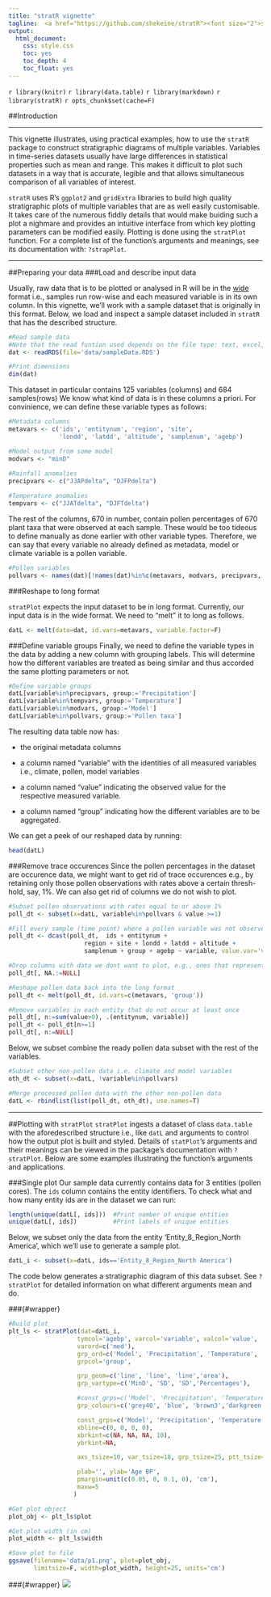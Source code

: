 ```yaml
---
title: "stratR vignette"
tagline:  <a href="https://github.com/shekeine/stratR"><font size="2">stratR on github</font></a> 
output:
  html_document:
    css: style.css
    toc: yes
    toc_depth: 4
    toc_float: yes
---
```

`r library(knitr)`
`r library(data.table)`
`r library(markdown)`
`r library(stratR)`
`r opts_chunk$set(cache=F)`

##Introduction

***  

This vignette illustrates, using practical examples, how to use the `stratR` 
package to construct stratigraphic diagrams of multiple variables. Variables in 
time-series datasets usually have large differences in statistical properties 
such as mean and range. This makes it difficult to plot such datasets in a way 
that is accurate, legible and that allows simultaneous comparison of all variables 
of interest. 

`stratR` uses R's `ggplot2` and `gridExtra` libraries to build high quality 
stratigraphic plots of multiple variables that are as well easily customisable. 
It takes care of the numerous fiddly details that would make buiding such a plot 
a nighmare and provides an intuitive interface from which key plotting parameters
can be modified easily. Plotting is done using the `stratPlot` function. For a 
complete list of the function's arguments and meanings, see its documentation 
with: `?strapPlot`.

***  

##Preparing your data
###Load and describe input data

Usually, raw data that is to be plotted or analysed in R will be in the [wide]()
format i.e., samples run row-wise and each measured variable is in its own column.
In this vignette, we'll work with a sample dataset that is originally in this format.
Below, we load and inspect a sample dataset included in `stratR` that has the 
described structure.
```r

#Read sample data
#Note that the read funtion used depends on the file type: text, excel, rds, etc
dat <- readRDS(file='data/sampleData.RDS')

#Print dimensions
dim(dat)
```

This dataset in particular contains 125 variables (columns) and 684 samples(rows)
We know what kind of data is in these columns a priori. For convinience, we can 
define these variable types as follows:
```r
#Metadata columns
metavars <- c('ids', 'entitynum', 'region', 'site',
              'londd', 'latdd', 'altitude', 'samplenum', 'agebp')

#Model output from some model
modvars <- "minD"
  
#Rainfall anomalies
precipvars <- c("JJAPdelta", "DJFPdelta")

#Temperature anomalies
tempvars <- c("JJATdelta", "DJFTdelta")

```

The rest of the columns, 670 in number, contain pollen percentages of 670 plant 
taxa that were observed at each sample. These would be too tideous to define manually
as done earlier with other variable types. Therefore, we can say that every variable
no already defined as metadata, model or climate variable is a pollen variable.

```r
#Pollen variables
pollvars <- names(dat)[!names(dat)%in%c(metavars, modvars, precipvars, tempvars)]
```

###Reshape to long format

`stratPlot` expects the input dataset to be in long format. Currently, our input
data is in the wide format. We need to "melt" it to long as follows.
```r
datL <- melt(data=dat, id.vars=metavars, variable.factor=F)
```

###Define variable groups
Finally, we need to define the variable types in the data by adding a new column
with grouping labels. This will determine how the different variables are treated 
as being similar and thus accorded the same plotting parameters or not.

```r
#Define variable groups
datL[variable%in%precipvars, group:='Precipitation']
datL[variable%in%tempvars, group:='Temperature']
datL[variable%in%modvars, group:='Model']
datL[variable%in%pollvars, group:='Pollen taxa']
```

The resulting data table now has:

- the original metadata columns

- a column named "variable" with the identities of all measured variables i.e., 
climate, pollen, model variables

- a column named "value" indicating the observed value for the respective measured
variable.

- a column named "group" indicating how the different variables are to be aggregated.

We can get a peek of our reshaped data by running:

```r{}
head(datL)
```

###Remove trace occurences
Since the pollen percentages in the dataset are occurence data, we might want to 
get rid of trace occurences e.g., by retaining only those pollen observations with
rates above a certain thresh-hold, say, 1%. We can also get rid of columns we do 
not wish to plot.
```r

#Subset pollen observations with rates equal to or above 1%
poll_dt <- subset(x=datL, variable%in%pollvars & value >=1)

#Fill every sample (time point) where a pollen variable was not observed with zero
poll_dt <- dcast(poll_dt,  ids + entitynum + 
                     region + site + londd + latdd + altitude +
                     samplenum + group + agebp ~ variable, value.var='value', fill=0)

#Drop columns with data we dont want to plot, e.g., ones that represent unknown pollen taxa
poll_dt[, NA.:=NULL]

#Reshape pollen data back into the long format
poll_dt <- melt(poll_dt, id.vars=c(metavars, 'group'))

#Remove variables in each entity that do not occur at least once
poll_dt[, n:=sum(value>0), .(entitynum, variable)]
poll_dt <- poll_dt[n>=1]
poll_dt[, n:=NULL]

```

Below, we subset combine the ready pollen data subset with the rest of the variables.
```r

#Subset other non-pollen data i.e. climate and model variables
oth_dt <- subset(x=datL, !variable%in%pollvars)

#Merge processed pollen data with the other non-pollen data
datL <- rbindlist(list(poll_dt, oth_dt), use.names=T)
```
*** 

##Plotting with `stratPlot`
`stratPlot` ingests a dataset of class `data.table` with the aforedescribed 
structure i.e., like `datL` and arguments to control how the output plot is built 
and styled. Details of `statPlot`'s arguments and their meanings can be viewed in 
the package's documentation with `?stratPlot`. Below are some examples illustrating 
the function's arguments and applications.

###Single plot
Our sample data currently contains data for 3 entities (pollen cores). The `ids` 
column contains the entity identifiers. To check what and how many entity ids are
in the dataset we can run:
```r
length(unique(datL[, ids]))  #Print number of unique entities
unique(datL[, ids])          #Print labels of unique entities
```

Below, we subset only the data from the entity 'Entity_8_Region_North America', 
which we'll use to generate a sample plot.
```r
datL_i <- subset(x=datL, ids=='Entity_8_Region_North America')
```

The code below generates a stratigraphic diagram of this data subset. See `?stratPlot`
for detailed information on what different arguments mean and do.

###{#wrapper}

```r

#Build plot
plt_ls <- stratPlot(dat=datL_i,
                   tymcol='agebp', varcol='variable', valcol='value',
                   varord=c('med'),
                   grp_ord=c('Model', 'Precipitation', 'Temperature', 'Pollen taxa'),
                   grpcol='group',

                   grp_geom=c('line', 'line', 'line','area'),
                   grp_vartype=c('MinD', 'SD', 'SD','Percentages'),

                   #const_grps=c('Model', 'Precipitation', 'Temperature'),
                   grp_colours=c('grey40', 'blue', 'brown3','darkgreen'),

                   const_grps=c('Model', 'Precipitation', 'Temperature'), 
                   xbline=c(0, 0, 0, 0),
                   xbrkint=c(NA, NA, NA, 10),
                   ybrkint=NA,

                   axs_tsize=10, var_tsize=18, grp_tsize=25, ptt_tsize=20,

                   plab='', ylab='Age BP',
                   pmargin=unit(c(0.05, 0, 0.1, 0), 'cm'),
                   maxw=5
                  )

#Get plot object
plot_obj <- plt_ls$plot

#Get plot width (in cm)
plot_width <- plt_ls$width

#Save plot to file
ggsave(filename='data/p1.png', plot=plot_obj,
       limitsize=F, width=plot_width, height=25, units='cm')
```

###{#wrapper}
<img src='data/p1.png' />
